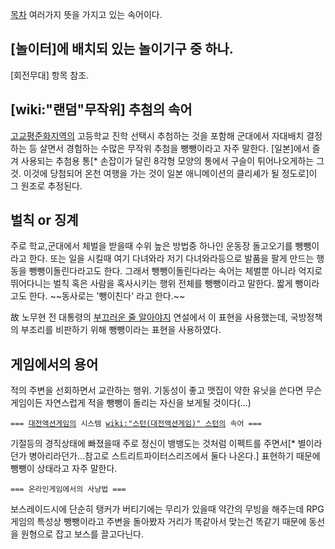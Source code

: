 [[목차]]
여러가지 뜻을 가지고 있는 속어이다.
== [놀이터]에 배치되 있는 놀이기구 중 하나. ==
[회전무대] 항목 참조.
== [wiki:"랜덤"무작위] 추첨의 속어 ==
[[고교평준화]]지역의 고등학교 진학 선택시 추첨하는 것을 포함해 군대에서 자대배치 결정하는 등 살면서 경험하는 수많은 무작위 추첨을 뺑뺑이라고 자주 말한다. [일본]에서 즐겨 사용되는 추첨용 통[* 손잡이가 달린 8각형 모양의 통에서 구슬이 튀어나오게하는 그것. 이것에 당첨되어 온천 여행을 가는 것이 일본 애니메이션의 클리셰가 될 정도로]이 그 원조로 추정된다.
== 벌칙 or 징계 ==
주로 학교,군대에서 체벌을 받을때 수위 높은 방법중 하나인 운동장 돌고오기를 뺑뺑이라고 한다. 또는 일을 시킬때 여기 다녀와라 저기 다녀와라등으로 발품을 팔게 만드는 행동을 뺑뺑이돌린다라고도 한다. 그래서 뺑뺑이돌린다라는 속어는 체벌뿐 아니라 억지로 뛰어다니는 벌칙 혹은 사람을 혹사시키는 행위 전체를 뺑뺑이라고 말한다. 짧게 뺑이라고도 한다. ~~동사로는 '뺑이친다' 라고 한다.~~

故 노무현 전 대통령의 [[부끄러운 줄 알아야지]] 연설에서 이 표현을 사용했는데, 국방정책의 부조리를 비판하기 위해 뺑뺑이라는 표현을 사용하였다.

== 게임에서의 용어 ==

적의 주변을 선회하면서 교란하는 행위. 기동성이 좋고 맷집이 약한 유닛을 쓴다면 무슨 게임이든 자연스럽게 적을 뺑뺑이 돌리는 자신을 보게될 것이다(...)

 === [[대전액션게임]]의 시스템 [[wiki:"스턴(대전액션게임)" 스턴]]의 속어 ===
기절등의 경직상태에 빠졌을때 주로 정신이 뱅뱅도는 것처럼 이펙트를 주면서[* 별이라던가 병아리라던가...참고로 스트리트파이터스리즈에서 둘다 나온다.] 표현하기 때문에 뺑뺑이 상태라고 자주 말한다.

 === 온라인게임에서의 사냥법 ===
보스레이드시에 단순히 탱커가 버티기에는 무리가 있을때 약간의 무빙을 해주는데 RPG게임의 특성상 뺑뺑이라고 주변을 돌아봤자 거리가 똑같아서 맞는건 똑같기 때문에 동선을 원형으로 잡고 보스를 끌고다닌다.



